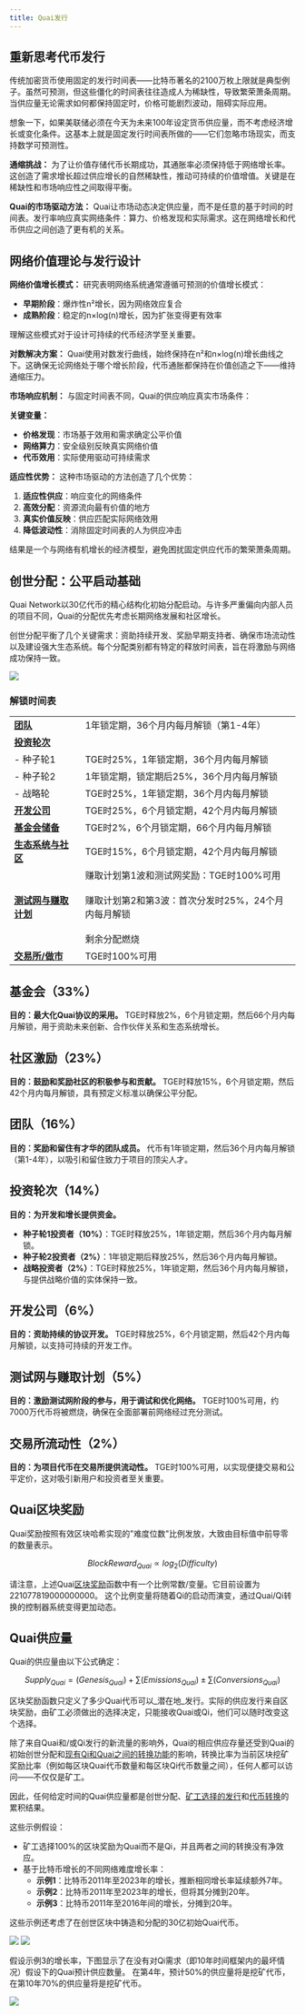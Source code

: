 ```yaml
---
title: Quai发行
---
```


## 重新思考代币发行

传统加密货币使用固定的发行时间表——比特币著名的2100万枚上限就是典型例子。虽然可预测，但这些僵化的时间表往往造成人为稀缺性，导致繁荣萧条周期。当供应量无论需求如何都保持固定时，价格可能剧烈波动，阻碍实际应用。

想象一下，如果美联储必须在今天为未来100年设定货币供应量，而不考虑经济增长或变化条件。这基本上就是固定发行时间表所做的——它们忽略市场现实，而支持数学可预测性。

**通缩挑战：**
为了让价值存储代币长期成功，其通胀率必须保持低于网络增长率。这创造了需求增长超过供应增长的自然稀缺性，推动可持续的价值增值。关键是在稀缺性和市场响应性之间取得平衡。

**Quai的市场驱动方法：**
Quai让市场动态决定供应量，而不是任意的基于时间的时间表。发行率响应真实网络条件：算力、价格发现和实际需求。这在网络增长和代币供应之间创造了更有机的关系。

## 网络价值理论与发行设计

**网络价值增长模式：**
研究表明网络系统通常遵循可预测的价值增长模式：
- **早期阶段**：爆炸性n²增长，因为网络效应复合
- **成熟阶段**：稳定的n×log(n)增长，因为扩张变得更有效率

理解这些模式对于设计可持续的代币经济学至关重要。

**对数解决方案：**
Quai使用对数发行曲线，始终保持在n²和n×log(n)增长曲线之下。这确保无论网络处于哪个增长阶段，代币通胀都保持在价值创造之下——维持通缩压力。

**市场响应机制：**
与固定时间表不同，Quai的供应响应真实市场条件：

**关键变量：**
- **价格发现**：市场基于效用和需求确定公平价值
- **网络算力**：安全级别反映真实网络价值
- **代币效用**：实际使用驱动可持续需求

**适应性优势：**
这种市场驱动的方法创造了几个优势：
1. **适应性供应**：响应变化的网络条件
2. **高效分配**：资源流向最有价值的地方
3. **真实价值反映**：供应匹配实际网络效用
4. **降低波动性**：消除固定时间表的人为供应冲击

结果是一个与网络有机增长的经济模型，避免困扰固定供应代币的繁荣萧条周期。

## 创世分配：公平启动基础

Quai Network以30亿代币的精心结构化初始分配启动。与许多严重偏向内部人员的项目不同，Quai的分配优先考虑长期网络发展和社区增长。

创世分配平衡了几个关键需求：资助持续开发、奖励早期支持者、确保市场流动性以及建设强大生态系统。每个分配类别都有特定的释放时间表，旨在将激励与网络成功保持一致。

<Frame>
	<img src='/images/Tokenomics/GenesisQuaiDistributionSupplyEmissions.png' />
</Frame>

### 解锁时间表
|                                      |                                                                              |
| ------------------------------------ | ---------------------------------------------------------------------------- |
| [**团队**](#team)                    | 1年锁定期，36个月内每月解锁（第1-4年）                      |
| [**投资轮次**](#investment) |                                                                              |
| - 种子轮1                             | TGE时25%，1年锁定期，36个月内每月解锁                      |
| - 种子轮2                             | 1年锁定期，锁定期后25%，36个月内每月解锁                    |
| - 战略轮                          | TGE时25%，1年锁定期，36个月内每月解锁                      |
| [**开发公司**](#dev)      | TGE时25%，6个月锁定期，42个月内每月解锁                     |
| [**基金会储备**](#foundation)| TGE时2%，6个月锁定期，66个月内每月解锁                      |
| [**生态系统与社区**](#community) | TGE时15%，6个月锁定期，42个月内每月解锁                  |
| [**测试网与赚取计划**](#testnet)  | 赚取计划第1波和测试网奖励：TGE时100%可用<br></br>赚取计划第2和第3波：首次分发时25%，24个月内每月解锁<br></br>剩余分配燃烧            |
| [**交易所/做市**](#exchange) | TGE时100%可用                                                     |


## 基金会（33%）
**目的：最大化Quai协议的采用。**
TGE时释放2%，6个月锁定期，然后66个月内每月解锁，用于资助未来创新、合作伙伴关系和生态系统增长。

## 社区激励（23%）
**目的：鼓励和奖励社区的积极参与和贡献。**
TGE时释放15%，6个月锁定期，然后42个月内每月解锁，具有预定义标准以确保公平分配。

## 团队（16%）
**目的：奖励和留住有才华的团队成员。**
代币有1年锁定期，然后36个月内每月解锁（第1-4年），以吸引和留住致力于项目的顶尖人才。

## 投资轮次（14%）
**目的：为开发和增长提供资金。**
- **种子轮1投资者（10%）**：TGE时释放25%，1年锁定期，然后36个月内每月解锁。
- **种子轮2投资者（2%）**：1年锁定期后释放25%，然后36个月内每月解锁。
- **战略投资者（2%）**：TGE时释放25%，1年锁定期，然后36个月内每月解锁，与提供战略价值的实体保持一致。

## 开发公司（6%）
**目的：资助持续的协议开发。**
TGE时释放25%，6个月锁定期，然后42个月内每月解锁，以支持可持续的开发工作。

## 测试网与赚取计划（5%）
**目的：激励测试网阶段的参与，用于调试和优化网络。**
TGE时100%可用，约7000万代币将被燃烧，确保在全面部署前网络经过充分测试。

## 交易所流动性（2%）
**目的：为项目代币在交易所提供流动性。**
TGE时100%可用，以实现便捷交易和公平定价，这对吸引新用户和投资者至关重要。

## Quai区块奖励

Quai奖励按照有效区块哈希实现的"难度位数"比例发放，大致由目标值中前导零的数量表示。

$$
Block Reward_{Quai}  ∝ log_{2}(Difficulty)
$$

请注意，上述Quai[区块奖励](/cn/learn/tokenomics/token-dynamics/block-rewards)函数中有一个比例常数/变量。它目前设置为221077819000000000。
这个比例变量将随着Qi的启动而演变，通过Quai/Qi转换的控制器系统变得更加动态。

## Quai供应量

Quai的供应量由以下公式确定：

$$
Supply_{Quai} = (Genesis_{Quai}) + ∑(Emissions_{Quai}) ± ∑(Conversions_{Quai})
$$

区块奖励函数只定义了多少Quai代币可以_潜在地_发行。实际的供应发行来自区块奖励，由矿工必须做出的选择决定，只能接收Quai或Qi，他们可以随时改变这个选择。

除了来自Quai和/或Qi发行的新流量的影响外，Quai的相应供应存量还受到Quai的初始创世分配和[现有Qi和Quai之间的转换功能](/cn/learn/tokenomics/token-dynamics/conversions)的影响，转换比率为当前区块挖矿奖励比率（例如每区块Quai代币数量和每区块Qi代币数量之间），任何人都可以访问——不仅仅是矿工。

因此，任何给定时间的Quai供应量都是创世分配、[矿工选择的发行](/cn/learn/tokenomics/token-dynamics/block-rewards)和[代币转换](/cn/learn/tokenomics/token-dynamics/conversions)的累积结果。


这些示例假设：

- 矿工选择100%的区块奖励为Quai而不是Qi，并且两者之间的转换没有净效应。
- 基于比特币增长的不同网络难度增长率：
  - **示例1**：比特币2011年至2023年的增长，推断相同增长率延续额外7年。
  - **示例2**：比特币2011年至2023年的增长，但将其分摊到20年。
  - **示例3**：比特币2011年至2016年间的增长，分摊到20年。

这些示例还考虑了在创世区块中铸造和分配的30亿初始Quai代币。

<Frame>
	<img src='/images/Tokenomics/DifficultyScenarios.png' />
</Frame>

<Frame>
	<img src='/images/Tokenomics/QuaiSupplyScenarios.png' />
</Frame>

假设示例3的增长率，下图显示了在没有对Qi需求（即10年时间框架内的最坏情况）假设下的Quai预计供应数量。
在第4年，预计50%的供应量将是挖矿代币，在第10年70%的供应量将是挖矿代币。

<Frame>
	<img src='/images/Tokenomics/QuaiSupplyScenarios2.png' />
</Frame>